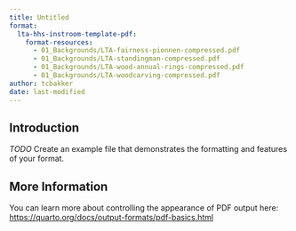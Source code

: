```yaml
---
title: Untitled
format:
  lta-hhs-instroom-template-pdf: 
    format-resources:
      - 01_Backgrounds/LTA-fairness-pionnen-compressed.pdf
      - 01_Backgrounds/LTA-standingman-compressed.pdf
      - 01_Backgrounds/LTA-wood-annual-rings-compressed.pdf
      - 01_Backgrounds/LTA-woodcarving-compressed.pdf
author: tcbakker
date: last-modified
---
```


## Introduction

*TODO* Create an example file that demonstrates the formatting and features of your format.

## More Information

You can learn more about controlling the appearance of PDF output here: <https://quarto.org/docs/output-formats/pdf-basics.html>

